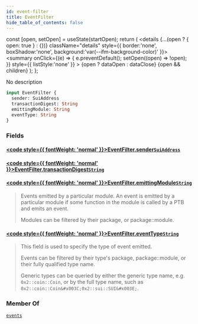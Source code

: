 ```yaml
---
id: event-filter
title: EventFilter
hide_table_of_contents: false
---
```









  const [open, setOpen] = useState(startOpen);
  return (
    <details {...(open ? { open: true } : {})} className="details" style={{ border:'none', boxShadow:'none', background:'var(--ifm-background-color)' }}>
      <summary
        onClick={(e) => {
          e.preventDefault();
          setOpen((open) => !open);
        }}
        style={{ listStyle:'none' }}
      >
      {open ? dataOpen : dataClose}
      </summary>
      {open && children}
    </details>
  );
};








No description


```graphql
input EventFilter {
  sender: SuiAddress
  transactionDigest: String
  emittingModule: String
  eventType: String
}
```




### Fields

#### [<code style={{ fontWeight: 'normal' }}>EventFilter.<b>sender</b></code>](#)<Bullet />[`SuiAddress`](/references/sui-api/graphql/reference/scalars/sui-address) <Badge class="badge badge--secondary" text="scalar"/> 
> 
> 
> 
> 

#### [<code style={{ fontWeight: 'normal' }}>EventFilter.<b>transactionDigest</b></code>](#)<Bullet />[`String`](/references/sui-api/graphql/reference/scalars/string) <Badge class="badge badge--secondary" text="scalar"/> 
> 
> 
> 
> 

#### [<code style={{ fontWeight: 'normal' }}>EventFilter.<b>emittingModule</b></code>](#)<Bullet />[`String`](/references/sui-api/graphql/reference/scalars/string) <Badge class="badge badge--secondary" text="scalar"/> 
> 
> 
> Events emitted by a particular module. An event is emitted by a
> particular module if some function in the module is called by a
> PTB and emits an event.
> 
> Modules can be filtered by their package, or package::module.
> 

#### [<code style={{ fontWeight: 'normal' }}>EventFilter.<b>eventType</b></code>](#)<Bullet />[`String`](/references/sui-api/graphql/reference/scalars/string) <Badge class="badge badge--secondary" text="scalar"/> 
> 
> 
> This field is used to specify the type of event emitted.
> 
> Events can be filtered by their type's package, package::module,
> or their fully qualified type name.
> 
> Generic types can be queried by either the generic type name, e.g.
> `0x2::coin::Coin`, or by the full type name, such as
> `0x2::coin::Coin&#x003C;0x2::sui::SUI&#x003E;`.
> 



### Member Of

[`events`](/references/sui-api/graphql/reference/queries/events)  <Badge class="badge badge--secondary" text="query"/>


